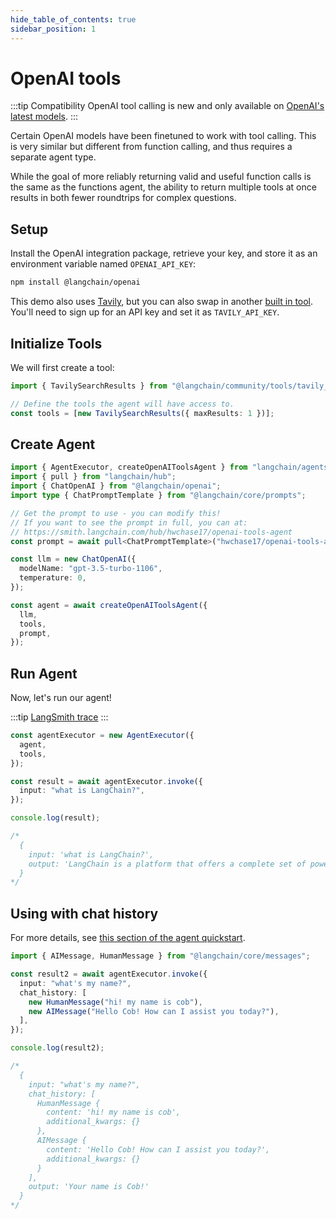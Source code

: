 ```yaml
---
hide_table_of_contents: true
sidebar_position: 1
---
```


# OpenAI tools

:::tip Compatibility
OpenAI tool calling is new and only available on [OpenAI's latest models](https://platform.openai.com/docs/guides/function-calling).
:::

Certain OpenAI models have been finetuned to work with tool calling. This is very similar but different from function calling, and thus requires a separate agent type.

While the goal of more reliably returning valid and useful function calls is the same as the functions agent, the ability to return multiple tools at once results in
both fewer roundtrips for complex questions.

## Setup

Install the OpenAI integration package, retrieve your key, and store it as an environment variable named `OPENAI_API_KEY`:


<IntegrationInstallTooltip></IntegrationInstallTooltip>

```bash npm2yarn
npm install @langchain/openai
```

This demo also uses [Tavily](https://app.tavily.com), but you can also swap in another [built in tool](/docs/integrations/platforms).
You'll need to sign up for an API key and set it as `TAVILY_API_KEY`.

## Initialize Tools

We will first create a tool:

```typescript
import { TavilySearchResults } from "@langchain/community/tools/tavily_search";

// Define the tools the agent will have access to.
const tools = [new TavilySearchResults({ maxResults: 1 })];
```

## Create Agent

```typescript
import { AgentExecutor, createOpenAIToolsAgent } from "langchain/agents";
import { pull } from "langchain/hub";
import { ChatOpenAI } from "@langchain/openai";
import type { ChatPromptTemplate } from "@langchain/core/prompts";

// Get the prompt to use - you can modify this!
// If you want to see the prompt in full, you can at:
// https://smith.langchain.com/hub/hwchase17/openai-tools-agent
const prompt = await pull<ChatPromptTemplate>("hwchase17/openai-tools-agent");

const llm = new ChatOpenAI({
  modelName: "gpt-3.5-turbo-1106",
  temperature: 0,
});

const agent = await createOpenAIToolsAgent({
  llm,
  tools,
  prompt,
});
```

## Run Agent

Now, let's run our agent!

:::tip
[LangSmith trace](https://smith.langchain.com/public/5c125a7e-0df5-41ec-96bf-3c13dc3a53f8/r)
:::

```ts
const agentExecutor = new AgentExecutor({
  agent,
  tools,
});

const result = await agentExecutor.invoke({
  input: "what is LangChain?",
});

console.log(result);

/*
  {
    input: 'what is LangChain?',
    output: 'LangChain is a platform that offers a complete set of powerful building blocks for building context-aware, reasoning applications with flexible abstractions and an AI-first toolkit. It provides tools for chatbots, Q&A over docs, summarization, copilots, workflow automation, document analysis, and custom search. LangChain is used by global corporations, startups, and tinkerers to build applications powered by large language models (LLMs). You can find more information on their website: [LangChain](https://www.langchain.com/)'
  }
*/
```

## Using with chat history

For more details, see [this section of the agent quickstart](/docs/modules/agents/quick_start#adding-in-memory).

```ts
import { AIMessage, HumanMessage } from "@langchain/core/messages";

const result2 = await agentExecutor.invoke({
  input: "what's my name?",
  chat_history: [
    new HumanMessage("hi! my name is cob"),
    new AIMessage("Hello Cob! How can I assist you today?"),
  ],
});

console.log(result2);

/*
  {
    input: "what's my name?",
    chat_history: [
      HumanMessage {
        content: 'hi! my name is cob',
        additional_kwargs: {}
      },
      AIMessage {
        content: 'Hello Cob! How can I assist you today?',
        additional_kwargs: {}
      }
    ],
    output: 'Your name is Cob!'
  }
*/
```
